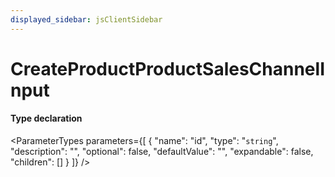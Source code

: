 ```yaml
---
displayed_sidebar: jsClientSidebar
---
```



# CreateProductProductSalesChannelInput

#### Type declaration

<ParameterTypes parameters={[
  {
    "name": "id",
    "type": "`string`",
    "description": "",
    "optional": false,
    "defaultValue": "",
    "expandable": false,
    "children": []
  }
]} />
